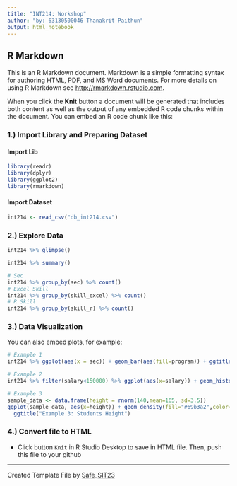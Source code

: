 ```yaml
---
title: "INT214: Workshop"
author: "by: 63130500046 Thanakrit Paithun" 
output: html_notebook
---
```


## R Markdown

This is an R Markdown document. Markdown is a simple formatting syntax for authoring HTML, PDF, and MS Word documents. For more details on using R Markdown see <http://rmarkdown.rstudio.com>.

When you click the **Knit** button a document will be generated that includes both content as well as the output of any embedded R code chunks within the document. You can embed an R code chunk like this:

### 1.) Import Library and Preparing Dataset

#### Import Lib

```r
library(readr)
library(dplyr)
library(ggplot2)
library(rmarkdown)
```

#### Import Dataset

```r
int214 <- read_csv("db_int214.csv")
```

### 2.) Explore Data

```r
int214 %>% glimpse()
```

```r
int214 %>% summary()
```

```r
# Sec
int214 %>% group_by(sec) %>% count()
# Excel Skill
int214 %>% group_by(skill_excel) %>% count()
# R Skill
int214 %>% group_by(skill_r) %>% count()
```

### 3.) Data Visualization

You can also embed plots, for example:

```r
# Example 1
int214 %>% ggplot(aes(x = sec)) + geom_bar(aes(fill=program)) + ggtitle("Example 1: Bar Chart")
```

```r
# Example 2
int214 %>% filter(salary<150000) %>% ggplot(aes(x=salary)) + geom_histogram(bins = 10,fill="#69b3a2",color="#e9ecef") + ggtitle("Example 2: Expected Salary (THB)")
```

```r
# Example 3
sample_data <- data.frame(height = rnorm(140,mean=165, sd=3.5))
ggplot(sample_data, aes(x=height)) + geom_density(fill="#69b3a2",color="#e9ecef") + 
  ggtitle("Example 3: Students Height")
```

### 4.) Convert file to HTML

-   Click button `Knit` in R Studio Desktop to save in HTML file. Then, push this file to your github

------------------------------------------------------------------------

Created Template File by [Safe_SIT23](https://github.com/safesit23)

